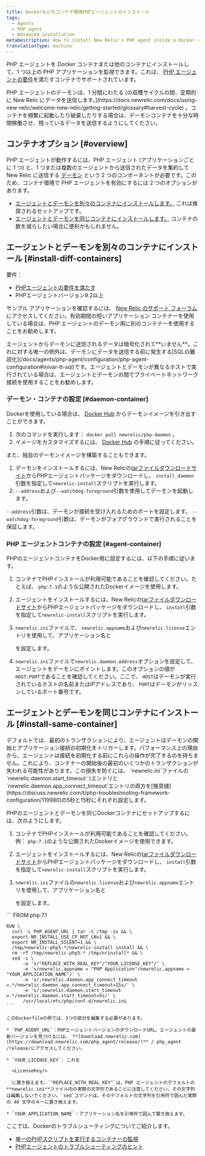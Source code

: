 ```yaml
---
title: Dockerなどのコンテナ環境PHPエージェントのインストール
tags:
  - Agents
  - PHP agent
  - Advanced installation
metaDescription: How to install New Relic's PHP agent inside a Docker container or other container to monitor your PHP apps.
translationType: machine
---
```


PHP エージェントを Docker コンテナまたは他のコンテナにインストールして、1 つ以上の PHP アプリケーションを監視できます。これは、 [PHP エージェントの要件](/docs/agents/php-agent/getting-started/php-agent-compatibility-requirements)を満たすコンテナでサポートされています。

<Callout variant="caution">
  PHP エージェントのデーモンは、1 分間にわたる [の収穫サイクルの間、定期的に New Relic にデータを送信します。](https://docs.newrelic.com/docs/using-new-relic/welcome-new-relic/getting-started/glossary#harvest-cycle) 。コンテナを頻繁に起動したり破棄したりする場合は、デーモンコンテナを十分な時間稼働させ、残っているデータを送信するようにしてください。
</Callout>

## コンテナオプション [#overview]

PHP エージェントが動作するには、PHP エージェント (アプリケーションごとに 1 つ) と、1 つまたは複数のエージェントから送信されたデータを集約して New Relic に送信する [デーモン](/docs/agents/php-agent/getting-started/new-relic-daemon-processes) という 2 つのコンポーネントが必要です。このため、コンテナ環境で PHP エージェントを有効にするには 2 つのオプションがあります。

* [エージェントとデーモンを別々のコンテナにインストールします。](#install-diff-containers) これは推奨されるセットアップです。
* [エージェントとデーモンを同じコンテナにインストールします。](#install-same-container) コンテナの数を減らしたい場合に便利かもしれません。

## エージェントとデーモンを別々のコンテナにインストール [#install-diff-containers]

要件：

* [PHPエージェントの要件を満たす](/docs/agents/php-agent/getting-started/php-agent-compatibility-requirements)
* PHPエージェントバージョン9.2以上

サンプル アプリケーションを確認するには、 [New Relic のサポート フォーラム](https://discuss.newrelic.com/t/relic-solution-php-agent-and-daemon-containers/84841)にアクセスしてください。有効期間の短いアプリケーション コンテナーを使用している場合は、PHP エージェントのデーモン用に別のコンテナーを使用することをお勧めします。

<Callout variant="caution">
  エージェントからデーモンに送信されるデータは暗号化されて**いません**。これに対する唯一の例外は、デーモンにデータを送信する前に発生する[SQLの難読化](/docs/agents/php-agent/configuration/php-agent-configuration#inivar-tt-sql)です。エージェントとデーモンが異なるホストで実行されている場合は、エージェントとデーモンの間でプライベートネットワーク接続を使用することをお勧めします。
</Callout>

### デーモン・コンテナの設定 [#daemon-container]

Dockerを使用している場合は、 [Docker Hub](https://hub.docker.com/r/newrelic/php-daemon) からデーモンイメージを引き出すことができます。

1. 次のコマンドを実行します： `docker pull newrelic/php-daemon` 。
2. イメージをカスタマイズするには、 [Docker Hub](https://hub.docker.com/r/newrelic/php-daemon) の手順に従ってください。

また、独自のデーモンイメージを構築することもできます。

1. デーモンをインストールするには、New Relicの[tarファイルダウンロードサイト](/docs/agents/php-agent/installation/php-agent-installation-tar-file)からPHPエージェントパッケージをダウンロードし、 `install_daemon`引数を指定して`newrelic-install`スクリプトを実行します。
2. `--address`および`--watchdog-foreground`引数を使用してデーモンを起動します。

`--address`引数は、デーモンが接続を受け入れるためのポートを設定します。 `--watchdog-foreground`引数は、デーモンがフォアグラウンドで実行されることを保証します。

### PHP エージェントコンテナの設定 [#agent-container]

PHPのエージェントコンテナをDocker用に設定するには、以下の手順に従います。

1. コンテナでPHPインストールが利用可能であることを確認してください。たとえば、 `php:7.1`のような公開されたDockerイメージを使用します。

2. エージェントをインストールするには、New Relicの[tarファイルダウンロードサイト](/docs/agents/php-agent/installation/php-agent-installation-tar-file)からPHPエージェントパッケージをダウンロードし、 `install`引数を指定して`newrelic-install`スクリプトを実行します。

3. `newrelic.ini`ファイルで、 `newrelic.appname`および`newrelic.license`エントリを使用して、アプリケーション名と

   <LicenseKey/>

   を設定します。

4. `newrelic.ini`ファイルで`newrelic.daemon.address`オプションを設定して、エージェントをデーモンにポイントします。このオプションの値が`HOST:PORT`であることを確認してください。ここで、 `HOST`はデーモンが実行されているホストの名前またはIPアドレスであり、 `PORT`はデーモンがリッスンしているポート番号です。

## エージェントとデーモンを同じコンテナにインストール [#install-same-container]

<Callout variant="caution">
  デフォルトでは、最初のトランザクションにより、エージェントはデーモンの開始とアプリケーション接続の初期化をトリガーします。パフォーマンス上の理由から、エージェントは接続を初期化する前にこれらの操作が完了するのを待ちません。これにより、コンテナーの開始後の最初のいくつかのトランザクションが失われる可能性があります。この損失を防ぐには、 `newrelic.ini`ファイルの`newrelic.daemon.start_timeout` }エントリと`newrelic.daemon.app_connect_timeout`エントリの両方を[推奨値](https://discuss.newrelic.com/t/php-troubleshooting-framework-configuration/119980)の5秒と15秒にそれぞれ設定します。
</Callout>

PHPのエージェントとデーモンを同じDockerコンテナにセットアップするには、次のようにします。

1. コンテナでPHPインストールが利用可能であることを確認してください。例： `php:7.1`のような公開されたDockerイメージを使用できます。

2. エージェントをインストールするには、New Relicの[tarファイルダウンロードサイト](/docs/agents/php-agent/installation/php-agent-installation-tar-file)からPHPエージェントパッケージをダウンロードし、 `install`引数を指定して`newrelic-install`スクリプトを実行します。

3. `newrelic.ini`ファイルの`newrelic.license`および`newrelic.appname`エントリを使用して、アプリケーション名と

   <LicenseKey/>

   を設定します。

<CollapserGroup>
  <Collapser
    id="dockerfile-example"
    title="ドッカーファイルの例"
  >
    ```
    FROM php:7.1

    RUN \
      curl -L PHP_AGENT_URL | tar -C /tmp -zx && \
      export NR_INSTALL_USE_CP_NOT_LN=1 && \
      export NR_INSTALL_SILENT=1 && \
      /tmp/newrelic-php5-*/newrelic-install install && \
      rm -rf /tmp/newrelic-php5-* /tmp/nrinstall* && \
      sed -i \
          -e 's/"REPLACE_WITH_REAL_KEY"/"YOUR_LICENSE_KEY"/' \
          -e 's/newrelic.appname = "PHP Application"/newrelic.appname = "YOUR_APPLICATION_NAME"/' \
          -e 's/;newrelic.daemon.app_connect_timeout =.*/newrelic.daemon.app_connect_timeout=15s/' \
          -e 's/;newrelic.daemon.start_timeout =.*/newrelic.daemon.start_timeout=5s/' \
          /usr/local/etc/php/conf.d/newrelic.ini
    ```

    このDockerfileの例では、3つの部分を編集する必要があります。

    * `PHP_AGENT_URL`：PHPエージェントバージョンのダウンロードURL。エージェントの最新バージョンを見つけるには、 **[download.newrelic.com](https://download.newrelic.com/php_agent/release/)** / php_agent /release/にアクセスしてください。

    * `YOUR_LICENSE_KEY`: これを

      <LicenseKey/>

      に置き換えます。`"REPLACE_WITH_REAL_KEY"`は、PHP エージェントのデフォルトの**newrelic.ini**ファイル内の実際の文字列であることに注意してください。その文字列は編集しないでください。`sed`コマンドは、そのデフォルトの文字列を引用符で囲んだ実際の 40 文字のキーに置き換えます。

    * `YOUR_APPLICATION_NAME`：アプリケーション名を引用符で囲んで置き換えます。
  </Collapser>
</CollapserGroup>

<Callout variant="tip">
  ここでは、Dockerのトラブルシューティングについてご紹介します。

  * [単一のPHPスクリプトを実行するコンテナーの監視](https://discuss.newrelic.com/t/relic-solution-single-php-script-docker-containers/80386)
  * [PHPエージェントのトラブルシューティングのヒント](https://discuss.newrelic.com/t/php-troubleshooting-framework-configuration/119980)
</Callout>

<InstallFeedback/>